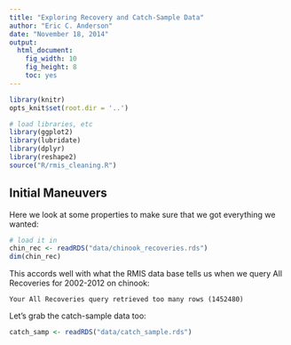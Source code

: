 ```yaml
---
title: "Exploring Recovery and Catch-Sample Data"
author: "Eric C. Anderson"
date: "November 18, 2014"
output:
  html_document:
    fig_width: 10
    fig_height: 8
    toc: yes
---
```


```r
library(knitr)
opts_knit$set(root.dir = '..')
```

```r
# load libraries, etc
library(ggplot2)
library(lubridate)
library(dplyr)
library(reshape2)
source("R/rmis_cleaning.R")
```


## Initial Maneuvers

Here we look at some properties to make sure that we got everything we wanted:
```r
# load it in
chin_rec <- readRDS("data/chinook_recoveries.rds")
dim(chin_rec)
```
This accords well with what the RMIS data base tells us when we query All Recoveries for 2002-2012 on chinook:
```
Your All Recoveries query retrieved too many rows (1452480)
```

Let's grab the catch-sample data too:
```r
catch_samp <- readRDS("data/catch_sample.rds")
```